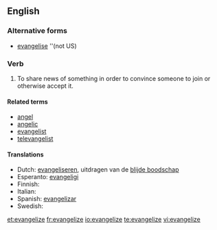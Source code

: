 ==English==

===Alternative forms===
* [[evangelise]] ''(not US)

===Verb===
{{en-verb|evangeliz|ing}}

# To share news of something in order to convince someone to join or otherwise accept it.

====Related terms====
* [[angel]]
* [[angelic]]
* [[evangelist]]
* [[televangelist]]

====Translations====
* Dutch: [[evangeliseren]], uitdragen van de [[blijde boodschap]]
* Esperanto: [[evangeligi]]
* Finnish: {{t-|fi|evankelioida}}
* Italian: {{t+|it|evangelizzare}}
* Spanish: [[evangelizar]]
* Swedish: {{t|sv|evangelisera}}

[[et:evangelize]]
[[fr:evangelize]]
[[io:evangelize]]
[[te:evangelize]]
[[vi:evangelize]]